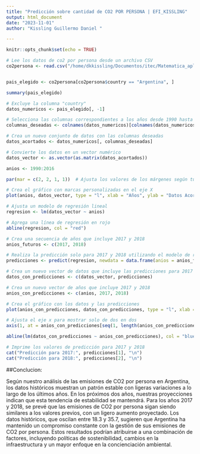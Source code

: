```yaml
---
title: "Predicción sobre cantidad de CO2 POR PERSONA | EFI_KISSLING"
output: html_document
date: "2023-11-01"
author: "Kissling Guillermo Daniel "

---
```


```r
knitr::opts_chunk$set(echo = TRUE)
```
```r
# Lee los datos de co2 por persona desde un archivo CSV
co2persona <- read.csv("/home/dkkissling/Documentos/itec/Matematica_aplicada/bigdata/co2_porPersona.csv")


pais_elegido <- co2persona[co2persona$country == "Argentina", ]

summary(pais_elegido) 

# Excluye la columna "country"
datos_numericos <- pais_elegido[, -1]

# Selecciona las columnas correspondientes a los años desde 1990 hasta 2016
columnas_deseadas <- colnames(datos_numericos)[colnames(datos_numericos) >= "X1990" & colnames(datos_numericos) <= "X2016"]

# Crea un nuevo conjunto de datos con las columnas deseadas
datos_acortados <- datos_numericos[, columnas_deseadas]

# Convierte los datos en un vector numérico
datos_vector <- as.vector(as.matrix(datos_acortados))

anios <- 1990:2016

par(mar = c(2, 2, 1, 1))  # Ajusta los valores de los márgenes según tus preferencias

# Crea el gráfico con marcas personalizadas en el eje X
plot(anios, datos_vector, type = "l", xlab = "Años", ylab = "Datos Acortados")

# Ajusta un modelo de regresión lineal
regresion <- lm(datos_vector ~ anios)

# Agrega una línea de regresión en rojo
abline(regresion, col = "red")

# Crea una secuencia de años que incluye 2017 y 2018
anios_futuros <- c(2017, 2018)

# Realiza la predicción solo para 2017 y 2018 utilizando el modelo de regresión
predicciones <- predict(regresion, newdata = data.frame(anios = anios_futuros))

# Crea un nuevo vector de datos que incluye las predicciones para 2017 y 2018
datos_con_predicciones <- c(datos_vector, predicciones)

# Crea un nuevo vector de años que incluye 2017 y 2018
anios_con_predicciones <- c(anios, 2017, 2018)

# Crea el gráfico con los datos y las predicciones
plot(anios_con_predicciones, datos_con_predicciones, type = "l", xlab = "Años", ylab = "Datos Acortados", xaxt='n')

# Ajusta el eje x para mostrar solo de dos en dos
axis(1, at = anios_con_predicciones[seq(1, length(anios_con_predicciones), by = 2)], labels = anios_con_predicciones[seq(1, length(anios_con_predicciones), by = 2)])

abline(lm(datos_con_predicciones ~ anios_con_predicciones), col = "blue")

# Imprime los valores de predicción para 2017 y 2018
cat("Predicción para 2017:", predicciones[1], "\n")
cat("Predicción para 2018:", predicciones[2], "\n")

```

##Conclucion:

Según nuestro análisis de las emisiones de CO2 por persona en Argentina, los datos históricos muestran un patrón estable con ligeras variaciones a lo largo de los últimos años. En los próximos dos años, nuestras proyecciones indican que esta tendencia de estabilidad se mantendrá. Para los años 2017 y 2018, se prevé que las emisiones de CO2 por persona sigan siendo similares a los valores previos, con un ligero aumento proyectado. Los datos históricos, que oscilan entre 18.3 y 35.7, sugieren que Argentina ha mantenido un compromiso constante con la gestión de sus emisiones de CO2 por persona. Estos resultados podrían atribuirse a una combinación de factores, incluyendo políticas de sostenibilidad, cambios en la infraestructura y un mayor enfoque en la concienciación ambiental.
